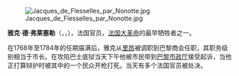 [[File:Jacques_de_Flesselles_par_Nonotte.jpg|thumb]]

'''雅克·德·弗莱塞勒'''（{{lang-fr|Jacques de Flesselles}}，{{IPA-fr|ʒak də flɛsɛl}}，{{bd|1721年||1789年|7月14日|}}），法国官员，[[法国大革命|法国大革命]]的最早牺牲者之一。

在1768年至1784年的任期届满后，雅克从[[里昂|里昂]]被调职到巴黎商会任职，其职务级别相当于市长。在攻陷巴士底狱当天下午他被市民带到[[巴黎市政厅|巴黎市政厅]]接受起诉，当他正打算辩护时被其中的一个民众开枪打死。当天有多个法国官员被处决。

{{Authority control}}
{{法國政治人物小作品}}
